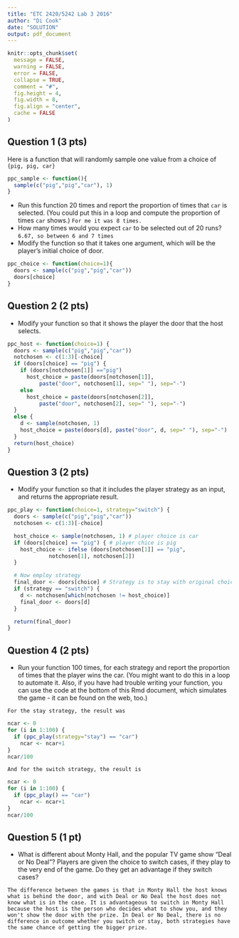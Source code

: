 ```yaml
---
title: "ETC 2420/5242 Lab 3 2016"
author: "Di Cook"
date: "SOLUTION"
output: pdf_document
---
```


```r
knitr::opts_chunk$set(
  message = FALSE,
  warning = FALSE,
  error = FALSE, 
  collapse = TRUE,
  comment = "#",
  fig.height = 4,
  fig.width = 8,
  fig.align = "center",
  cache = FALSE
)
```


## Question 1 (3 pts)

Here is a function that will randomly sample one value from a choice of `{pig, pig, car}`

```r
ppc_sample <- function(){
  sample(c("pig","pig","car"), 1)
}
```

- Run this function 20 times and report the proportion of times that `car` is selected. (You could put this in a loop and compute the proportion of times `car` shows.) `For me it was 8 times.`
- How many times would you expect `car` to be selected out of 20 runs? `6.67, so between 6 and 7 times`
- Modify the function so that it takes one argument, which will be the player's initial choice of door. 

```r
ppc_choice <- function(choice=1){
  doors <- sample(c("pig","pig","car"))
  doors[choice]
}
```

## Question 2 (2 pts)

- Modify your function so that it shows the player the door that the host selects.

```r
ppc_host <- function(choice=1) {
  doors <- sample(c("pig","pig","car"))
  notchosen <- c(1:3)[-choice]
  if (doors[choice] == "pig") {
    if (doors[notchosen[1]] =="pig")
      host_choice = paste(doors[notchosen[1]],
          paste("door", notchosen[1], sep=" "), sep="-")
    else
      host_choice = paste(doors[notchosen[2]],
          paste("door", notchosen[2], sep=" "), sep="-")
  }
  else {
    d <- sample(notchosen, 1)
    host_choice = paste(doors[d], paste("door", d, sep=" "), sep="-")
  }
  return(host_choice)
}
```

## Question 3 (2 pts)

- Modify your function so that it includes the player strategy as an input, and returns the appropriate result.

```r
ppc_play <- function(choice=1, strategy="switch") {
  doors <- sample(c("pig","pig","car"))
  notchosen <- c(1:3)[-choice]

  host_choice <- sample(notchosen, 1) # player choice is car
  if (doors[choice] == "pig") { # player chice is pig
    host_choice <- ifelse (doors[notchosen[1]] == "pig",
             notchosen[1], notchosen[2])
  }

  # Now employ strategy
  final_door <- doors[choice] # Strategy is to stay with original choice
  if (strategy == "switch") {
    d <- notchosen[which(notchosen != host_choice)]
    final_door <- doors[d]
  }

  return(final_door)
}
```

## Question 4 (2 pts)

- Run your function 100 times, for each strategy and report the proportion of times that the player wins the car. (You might want to do this in a loop to automate it. Also, if you have had trouble writing your function, you can use the code at the bottom of this Rmd document, which simulates the game - it can be found on the web, too.)

`For the stay strategy, the result was`

```r
ncar <- 0
for (i in 1:100) {
  if (ppc_play(strategy="stay") == "car")
    ncar <- ncar+1
}
ncar/100
```

`And for the switch strategy, the result is`

```r

ncar <- 0
for (i in 1:100) {
  if (ppc_play() == "car")
    ncar <- ncar+1
}
ncar/100
```

## Question 5 (1 pt)

- What is different about Monty Hall, and the popular TV game show "Deal or No Deal"? Players are given the choice to switch cases, if they play to the very end of the game. Do they get an advantage if they switch cases?

`The difference between the games is that in Monty Hall the host knows what is behind the door, and with Deal or No Deal the host does not know what is in the case. It is advantageous to switch in Monty Hall because the host is the person who decides what to show you, and they won't show the door with the prize. In Deal or No Deal, there is no difference in outcome whether you switch or stay, both strategies have the same chance of getting the bigger prize.`
